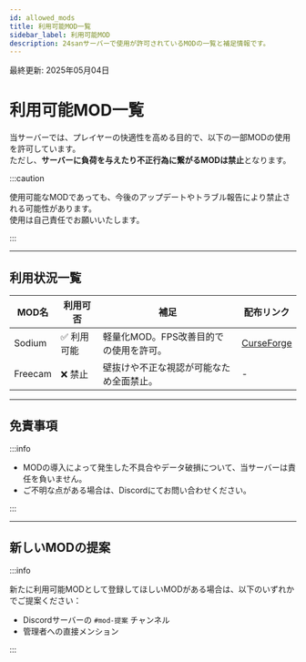 ```yaml
---
id: allowed_mods
title: 利用可能MOD一覧
sidebar_label: 利用可能MOD
description: 24sanサーバーで使用が許可されているMODの一覧と補足情報です。
---
```


最終更新: 2025年05月04日

# 利用可能MOD一覧

当サーバーでは、プレイヤーの快適性を高める目的で、以下の一部MODの使用を許可しています。  
ただし、**サーバーに負荷を与えたり不正行為に繋がるMODは禁止**となります。

:::caution

使用可能なMODであっても、今後のアップデートやトラブル報告により禁止される可能性があります。  
使用は自己責任でお願いいたします。

:::

---

## 利用状況一覧

| MOD名     | 利用可否 | 補足                                       | 配布リンク |
|-----------|----------|--------------------------------------------|-------------|
| Sodium    | ✅ 利用可能 | 軽量化MOD。FPS改善目的での使用を許可。           | [CurseForge](https://www.curseforge.com/minecraft/mc-mods/sodium) |
| Freecam   | ❌ 禁止     | 壁抜けや不正な視認が可能なため全面禁止。         | -           |

---

## 免責事項

:::info

- MODの導入によって発生した不具合やデータ破損について、当サーバーは責任を負いません。
- ご不明な点がある場合は、Discordにてお問い合わせください。

:::

---

## 新しいMODの提案

:::info

新たに利用可能MODとして登録してほしいMODがある場合は、以下のいずれかでご提案ください：

- Discordサーバーの `#mod-提案` チャンネル
- 管理者への直接メンション

:::
